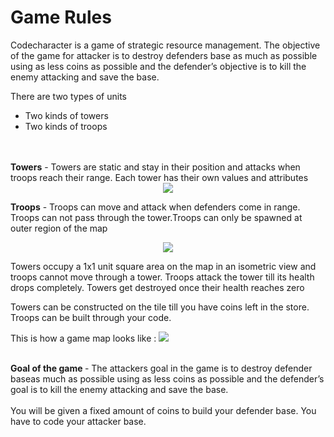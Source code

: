 # Game Rules

Codecharacter is a game of strategic resource management. The objective of the game for attacker is to destroy defenders base as much as possible using as less coins as possible and the defender’s objective is to kill the enemy attacking and save the base.  

There are two types of units
<ul>
  <li>Two kinds of towers</li>
  <li>Two kinds of troops</li>
</ul>
<br />
<br />
<b>Towers</b> - Towers are static and stay in their position and attacks when troops reach their range. Each tower has their own values and attributes
<div align = "center">
  <img src="/img/Overview/GameRules/Towers.png" />
</div>

<b>Troops</b> - Troops can move and attack when defenders come in range. Troops can not pass through the tower.Troops can only be spawned at outer region of the map
<div align = "center">
  <img src="/img/Overview/GameRules/troop.png" />
</div>

Towers occupy a 1x1 unit square area on the map in an isometric view and troops cannot move through a tower. Troops attack the tower till its health drops completely. Towers get destroyed once their health reaches zero

Towers can be constructed on the tile till you have coins left in the store. Troops can be built through your code.

This is how a game map looks like : 
<img src="/img/Overview/GameRules/map.jpeg" />


<br />
<b>Goal of the game </b> - The attackers goal in the game is to destroy defender baseas much as possible using as less coins as possible and the defender’s goal is to kill the enemy attacking and save the base.
<br />
<br />
You will be given a fixed amount of coins to build your defender base. You have to code your attacker base.

